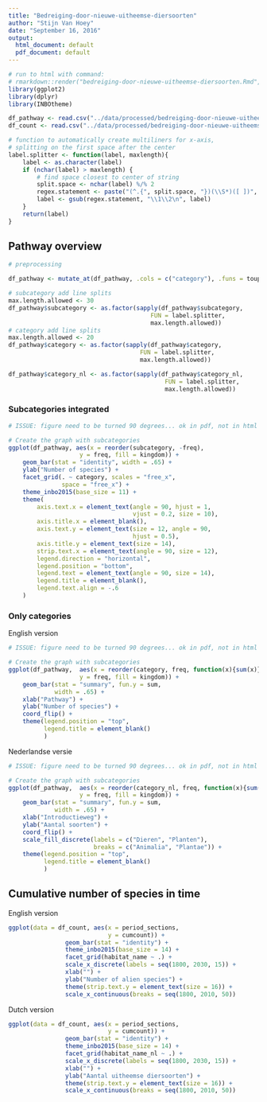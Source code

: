 ```yaml
---
title: "Bedreiging-door-nieuwe-uitheemse-diersoorten"
author: "Stijn Van Hoey"
date: "September 16, 2016"
output:
  html_document: default
  pdf_document: default
---
```


```r
# run to html with command:
# rmarkdown::render("bedreiging-door-nieuwe-uitheemse-diersoorten.Rmd", output_file = "../reports/html/bedreiging-door-nieuwe-uitheemse-diersoorten.html") 
library(ggplot2)
library(dplyr)
library(INBOtheme)

df_pathway <- read.csv("../data/processed/bedreiging-door-nieuwe-uitheemse-diersoorten-1.csv")
df_count <- read.csv("../data/processed/bedreiging-door-nieuwe-uitheemse-diersoorten-2.csv")

# function to automatically create multiliners for x-axis,
# splitting on the first space after the center
label.splitter <- function(label, maxlength){
    label <- as.character(label)
    if (nchar(label) > maxlength) {
        # find space closest to center of string
        split.space <- nchar(label) %/% 2
        regex.statement <- paste("(^.{", split.space, "})(\\S*)([ ])", sep = "")
        label <- gsub(regex.statement, "\\1\\2\n", label)
    }
    return(label)
}
```

## Pathway overview

```r
# preprocessing

df_pathway <- mutate_at(df_pathway, .cols = c("category"), .funs = toupper)

# subcategory add line splits
max.length.allowed <- 30
df_pathway$subcategory <- as.factor(sapply(df_pathway$subcategory,
                                        FUN = label.splitter,
                                        max.length.allowed))
# category add line splits
max.length.allowed <- 20
df_pathway$category <- as.factor(sapply(df_pathway$category,
                                     FUN = label.splitter,
                                     max.length.allowed))

df_pathway$category_nl <- as.factor(sapply(df_pathway$category_nl,
                                            FUN = label.splitter,
                                            max.length.allowed))
```

### Subcategories integrated

```r
# ISSUE: figure need to be turned 90 degrees... ok in pdf, not in html

# Create the graph with subcategories
ggplot(df_pathway, aes(x = reorder(subcategory, -freq),
                    y = freq, fill = kingdom)) +
    geom_bar(stat = "identity", width = .65) +
    ylab("Number of species") +
    facet_grid(. ~ category, scales = "free_x",
               space = "free_x") +
    theme_inbo2015(base_size = 11) +
    theme(
        axis.text.x = element_text(angle = 90, hjust = 1,
                                   vjust = 0.2, size = 10),
        axis.title.x = element_blank(),
        axis.text.y = element_text(size = 12, angle = 90,
                                   hjust = 0.5),
        axis.title.y = element_text(size = 14),
        strip.text.x = element_text(angle = 90, size = 12),
        legend.direction = "horizontal",
        legend.position = "bottom",
        legend.text = element_text(angle = 90, size = 14),
        legend.title = element_blank(),
        legend.text.align = -.6
    )
```

### Only categories

English version
```r
# ISSUE: figure need to be turned 90 degrees... ok in pdf, not in html

# Create the graph with subcategories
ggplot(df_pathway,  aes(x = reorder(category, freq, function(x){sum(x)}),
                    y = freq, fill = kingdom)) +
    geom_bar(stat = "summary", fun.y = sum,
             width = .65) + 
    xlab("Pathway") +
    ylab("Number of species") + 
    coord_flip() +
    theme(legend.position = "top",
          legend.title = element_blank()
          )
```

Nederlandse versie
```r
# ISSUE: figure need to be turned 90 degrees... ok in pdf, not in html

# Create the graph with subcategories
ggplot(df_pathway,  aes(x = reorder(category_nl, freq, function(x){sum(x)}),
                    y = freq, fill = kingdom)) +
    geom_bar(stat = "summary", fun.y = sum,
             width = .65) + 
    xlab("Introductieweg") +
    ylab("Aantal soorten") + 
    coord_flip() +
    scale_fill_discrete(labels = c("Dieren", "Planten"), 
                        breaks = c("Animalia", "Plantae")) + 
    theme(legend.position = "top",
          legend.title = element_blank()
          )
```


## Cumulative number of species in time

English version
```r

ggplot(data = df_count, aes(x = period_sections, 
                            y = cumcount)) +
                geom_bar(stat = "identity") +
                theme_inbo2015(base_size = 14) +
                facet_grid(habitat_name ~ .) +
                scale_x_discrete(labels = seq(1800, 2030, 15)) +
                xlab("") +
                ylab("Number of alien species") +
                theme(strip.text.y = element_text(size = 16)) +
                scale_x_continuous(breaks = seq(1800, 2010, 50))
```

Dutch version
```r

ggplot(data = df_count, aes(x = period_sections, 
                            y = cumcount)) +
                geom_bar(stat = "identity") +
                theme_inbo2015(base_size = 14) +
                facet_grid(habitat_name_nl ~ .) +
                scale_x_discrete(labels = seq(1800, 2030, 15)) +
                xlab("") +
                ylab("Aantal uitheemse diersoorten") +
                theme(strip.text.y = element_text(size = 16)) +
                scale_x_continuous(breaks = seq(1800, 2010, 50))
```





